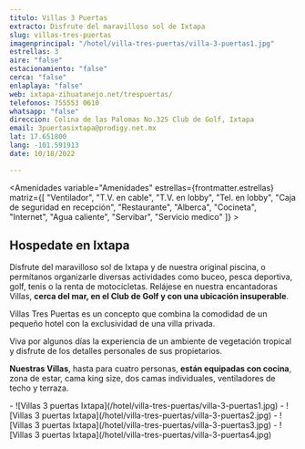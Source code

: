 ```yaml
---
titulo: Villas 3 Puertas
extracto: Disfrute del maravilloso sol de Ixtapa
slug: villas-tres-puertas
imagenprincipal: "/hotel/villa-tres-puertas/villa-3-puertas1.jpg"
estrellas: 3
aire: "false"
estacionamiento: "false"
cerca: "false"
enlaplaya: "false"
web: ixtapa-zihuatanejo.net/trespuertas/
telefonos: 755553 0610
whatsapp: "false"
direccion: Colina de las Palomas No.325 Club de Golf, Ixtapa
email: 3puertasixtapa@prodigy.net.mx
lat: 17.651800
lang: -101.591913
date: 10/18/2022

---
```


<Amenidades variable="Amenidades" estrellas={frontmatter.estrellas} matriz={[ "Ventilador", "T.V. en cable", "T.V. en lobby", "Tel. en lobby", "Caja de seguridad en recepción", "Restaurante", "Alberca", "Cocineta", "Internet", "Agua caliente", "Servibar", "Servicio medico" ]} > 


## Hospedate en Ixtapa

Disfrute del maravilloso sol de Ixtapa y de nuestra original piscina, o permítanos organizarle diversas actividades como buceo, pesca deportiva, golf, tenis o la renta de motocicletas. Relájese en nuestra encantadoras Villas, **cerca del mar, en el Club de Golf y con una ubicación insuperable**.

Villas Tres Puertas es un concepto que combina la comodidad de un pequeño hotel con la exclusividad de una villa privada.

Viva por algunos días la experiencia de un ambiente de vegetación tropical y disfrute de los detalles personales de sus propietarios.

**Nuestras Villas**, hasta para cuatro personas, **están equipadas con cocina**, zona de estar, cama king size, dos camas individuales, ventiladores de techo y terraza.

</Amenidades>

<Galeria>
- ![Villas 3 puertas Ixtapa](/hotel/villa-tres-puertas/villa-3-puertas1.jpg)
- ![Villas 3 puertas Ixtapa](/hotel/villa-tres-puertas/villa-3-puertas2.jpg)
- ![Villas 3 puertas Ixtapa](/hotel/villa-tres-puertas/villa-3-puertas3.jpg)
- ![Villas 3 puertas Ixtapa](/hotel/villa-tres-puertas/villa-3-puertas4.jpg)
</Galeria>